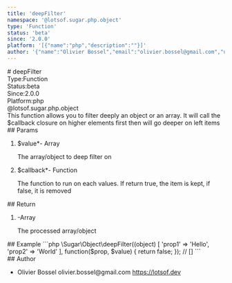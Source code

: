 ```yaml
---
title: 'deepFilter'
namespace: '@lotsof.sugar.php.object'
type: 'Function'
status: 'beta'
since: '2.0.0'
platform: '[{"name":"php","description":""}]'
author: '{"name":"Olivier Bossel","email":"olivier.bossel@gmail.com","url":"https://lotsof.dev"}'
---
```

<div class="docmap-mdx">
# deepFilter
<div class="_metas">
<div class="_type"><span class="_type-label">Type:</span><span class="_type-value">Function</span></div>
<div class="_status"><span class="_status-label">Status:</span><span class="_status-value -beta">beta</span></div>
<div class="_since"><span class="_since-label">Since:</span><span class="_since-value">2.0.0</span></div>
<div class="_platform"><span class="_platform-label">Platform:</span><span class="_platform-value -php">php</span></div>
</div>
<div class="_namespace">@lotsof.sugar.php.object</div>
<div class="_description typo-format typo-rhythm">
This function allows you to filter deeply an object or an array.
It will call the $callback closure on higher elements first then will go deeper on left items
</div>
<div class="_params">
## Params
<ol class="_list">
<li class="_item">
<span class="_name">$value<span class="_required">*</span></span><span class="_default">-</span> <span class="_type">Array</span>
<p class="_description">The array&sol;object to deep filter on</p>
</li>
<li class="_item">
<span class="_name">$callback<span class="_required">*</span></span><span class="_default">-</span> <span class="_type">Function</span>
<p class="_description">The function to run on each values&period; If return true&comma; the item is kept&comma; if false&comma; it is removed</p>
</li>
</ol>
</div>
<div class="_return">
## Return
<ol class="_list">
<li class="_item">
<span class="_default">-</span><span class="_type">Array</span>
<p class="_description">The processed array&sol;object</p>
</li>
</ol>
</div>
<div class="_examples">
## Example
```php
\Sugar\Object\deepFilter((object) [
   'prop1' => 'Hello',
   'prop2' => 'World'
], function($prop, $value) {
     return false;
});
// []
```
</div>
<div class="_author">
## Author
<ul class="_list">
<li class="_item">
<span class="_name">Olivier Bossel</span>
<span class="_email">olivier.bossel@gmail.com</span>
<a href="https://lotsof.dev" target="_blank" class="_url">https://lotsof.dev</a>
</li>
</ul>
</div>
</div>